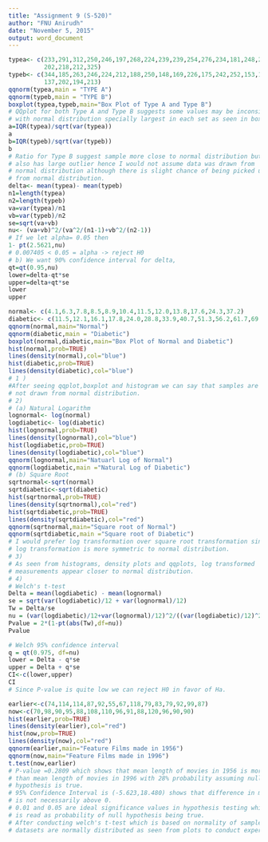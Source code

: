 ---
title: "Assignment 9 (S-520)"
author: "FNU Anirudh"
date: "November 5, 2015"
output: word_document
---



```{r,eval=TRUE}
typea<- c(233,291,312,250,246,197,268,224,239,239,254,276,234,181,248,252,
          202,218,212,325)
typeb<- c(344,185,263,246,224,212,188,250,148,169,226,175,242,252,153,183,
          137,202,194,213)
qqnorm(typea,main = "TYPE A")
qqnorm(typeb,main = "TYPE B")
boxplot(typea,typeb,main="Box Plot of Type A and Type B")
# QQplot for both Type A and Type B suggests some values may be inconsistent
# with normal distribution specially largest in each set as seen in boxplot.
a=IQR(typea)/sqrt(var(typea))
a
b=IQR(typeb)/sqrt(var(typeb))
b
# Ratio for Type B suggest sample more close to normal distribution but
# also has large outlier hence I would not assume data was drawn from
# normal distribution although there is slight chance of being picked up
# from normal distribution.
delta<- mean(typea)- mean(typeb)
n1=length(typea)
n2=length(typeb)
va=var(typea)/n1
vb=var(typeb)/n2
se=sqrt(va+vb)
nu<- (va+vb)^2/(va^2/(n1-1)+vb^2/(n2-1))
# If we let alpha= 0.05 then
1- pt(2.5621,nu)
# 0.007405 < 0.05 = alpha -> reject H0
# b) We want 90% confidence interval for delta,
qt=qt(0.95,nu)
lower=delta-qt*se
upper=delta+qt*se
lower 
upper

```



```{r, eval=TRUE}
normal<- c(4.1,6.3,7.8,8.5,8.9,10.4,11.5,12.0,13.8,17.6,24.3,37.2)
diabetic<- c(11.5,12.1,16.1,17.8,24.0,28.8,33.9,40.7,51.3,56.2,61.7,69.2)
qqnorm(normal,main="Normal")
qqnorm(diabetic,main = "Diabetic")
boxplot(normal,diabetic,main="Box Plot of Normal and Diabetic")
hist(normal,prob=TRUE)
lines(density(normal),col="blue")
hist(diabetic,prob=TRUE)
lines(density(diabetic),col="blue")
# 1 )
#After seeing qqplot,boxplot and histogram we can say that samples are 
# not drawn from normal distribution.
# 2)
# (a) Natural Logarithm
lognormal<- log(normal)
logdiabetic<- log(diabetic)
hist(lognormal,prob=TRUE)
lines(density(lognormal),col="blue")
hist(logdiabetic,prob=TRUE)
lines(density(logdiabetic),col="blue")
qqnorm(lognormal,main="Natuarl Log of Normal")
qqnorm(logdiabetic,main ="Natural Log of Diabetic")
# (b) Square Root
sqrtnormal<-sqrt(normal)
sqrtdiabetic<-sqrt(diabetic)
hist(sqrtnormal,prob=TRUE)
lines(density(sqrtnormal),col="red")
hist(sqrtdiabetic,prob=TRUE)
lines(density(sqrtdiabetic),col="red")
qqnorm(sqrtnormal,main="Square root of Normal")
qqnorm(sqrtdiabetic,main ="Square root of Diabetic")
# I would prefer log transformation over square root transformation since
# log transformation is more symmetric to normal distribution.
# 3)
# As seen from histograms, density plots and qqplots, log transformed
# measurements appear closer to normal distribution.
# 4)
# Welch's t-test
Delta = mean(logdiabetic) - mean(lognormal)
se = sqrt(var(logdiabetic)/12 + var(lognormal)/12)
Tw = Delta/se
nu = (var(logdiabetic)/12+var(lognormal)/12)^2/((var(logdiabetic)/12)^2/11+(var(lognormal)/12)^2/11)
Pvalue = 2*(1-pt(abs(Tw),df=nu))
Pvalue

# Welch 95% confidence interval
q = qt(0.975, df=nu)
lower = Delta - q*se
upper = Delta + q*se
CI<-c(lower,upper)
CI
# Since P-value is quite low we can reject H0 in favor of Ha.
```

```{r,eval=TRUE}
earlier<-c(74,114,114,87,92,55,67,118,79,83,79,92,99,87)
now<-c(70,98,90,95,88,108,110,96,91,88,120,96,90,90)
hist(earlier,prob=TRUE)
lines(density(earlier),col="red")
hist(now,prob=TRUE)
lines(density(now),col="red")
qqnorm(earlier,main="Feature Films made in 1956")
qqnorm(now,main="Feature Films made in 1996")
t.test(now,earlier)
# P-value =0.2809 which shows that mean length of movies in 1956 is more
# than mean length of movies in 1996 with 28% probability assuming null
# hypothesis is true.
# 95% Confidence Interval is (-5.623,18.480) shows that difference in movie
# is not necessarily above 0.
# 0.01 and 0.05 are ideal significance values in hypothesis testing which
# is read as probability of null hypothesis being true.
# After conducting welch's t-test which is based on normality of samples
# datasets are normally distributed as seen from plots to conduct experiment.


```

